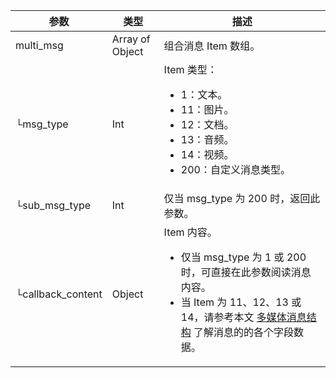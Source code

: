 <Accordion title="展开查看详细内容" defaultOpen="false">

| 参数              | 类型     | 描述    |
|-----------------|--------|-------|
| multi_msg       | Array of Object | 组合消息 Item 数组。  |
|  └msg_type       | Int | Item 类型：    <ul><li>1：文本。</li><li>11：图片。</li><li>12：文档。</li><li>13：音频。</li><li>14：视频。</li><li>200：自定义消息类型。</li></ul>  |
|  └sub_msg_type | Int | 仅当 msg_type 为 200 时，返回此参数。  |
|  └callback_content | Object | Item 内容。<ul><li>仅当 msg_type 为 1 或 200 时，可直接在此参数阅读消息内容。</li><li>当 Item 为 11、12、13 或 14，请参考本文 [多媒体消息结构](#多媒体消息) 了解消息的的各个字段数据。</li></ul>  |
</Accordion>